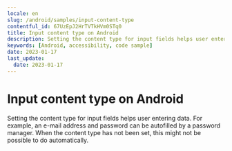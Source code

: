 ```yaml
---
locale: en
slug: /android/samples/input-content-type
contentful_id: 67UzEpJ2HrTVTkHVm0STq0
title: Input content type on Android
description: Setting the content type for input fields helps user entering data.
keywords: [Android, accessibility, code sample]
date: 2023-01-17
last_update:
  date: 2023-01-17
---
```


# Input content type on Android

Setting the content type for input fields helps user entering data. For example, an e-mail address and password can be autofilled by a password manager. When the content type has not been set, this might not be possible to do automatically.

<CodeSample id="input-content-type" platform="android" locale="en"/>
